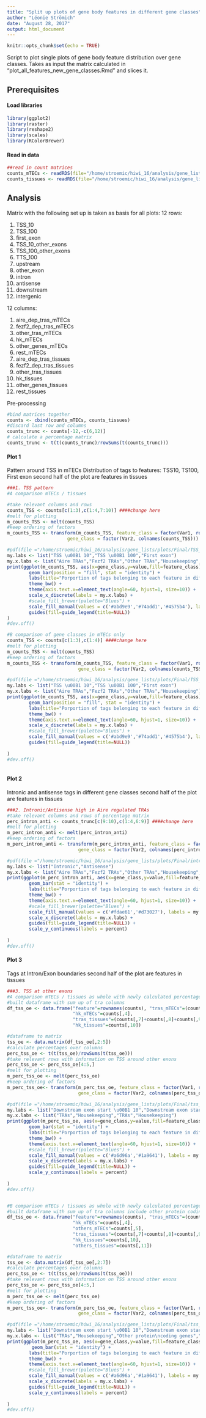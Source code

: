 ```yaml
---
title: "Split up plots of gene body features in different gene classes"
author: "Léonie Strömich"
date: "August 28, 2017"
output: html_document
---
```


```r
knitr::opts_chunk$set(echo = TRUE)
```

Script to plot single plots of gene body feature distribution over gene classes. 
Takes as input the matrix calculated in "plot_all_features_new_gene_classes.Rmd" and slices it. 


## Prerequisites
#### Load libraries

```r
library(ggplot2)
library(raster)
library(reshape2)
library(scales)
library(RColorBrewer)
```

#### Read in data 

```r

##read in count matrices
counts_mTECs <- readRDS(file="/home/stroemic/hiwi_16/analysis/gene_lists/new_classes_tss_oe_tra_san_aire_san_counts_mTECs_matrix_human_filt.rds")
counts_tissues <- readRDS(file="/home/stroemic/hiwi_16/analysis/gene_lists/new_classes_tss_oe_tra_san_aire_san_counts_tissues_matrix_human_filt.rds")


```

## Analysis


Matrix with the following set up is taken as basis for all plots:
12 rows:

1. TSS_10
2. TSS_100
3. first_exon
4. TSS_10_other_exons
5. TSS_100_other_exons
6. TTS_100
7. upstream
8. other_exon
9. intron
10. antisense
11. downstream
12. intergenic

12 columns:

1. aire_dep_tras_mTECs
2. fezf2_dep_tras_mTECs
3. other_tras_mTECs
4. hk_mTECs
5. other_genes_mTECs
6. rest_mTECs
7. aire_dep_tras_tissues
8. fezf2_dep_tras_tissues
9. other_tras_tissues
10. hk_tissues
11. other_genes_tissues
12. rest_tissues

Pre-processing
```r

#bind matrices together
counts <- cbind(counts_mTECs, counts_tissues)
#discard last row and columns
counts_trunc <- counts[-12,-c(6,12)]
# calculate a percentage matrix
counts_trunc <- t(t(counts_trunc)/rowSums(t(counts_trunc)))

```


#### Plot 1 
Pattern around TSS in mTECs
Distribution of tags to features: TSS10, TS100, First exon
second half of the plot are features in tissues

```r
###1. TSS pattern 
#A comparison mTECs / tissues

#take relevant columns and rows 
counts_TSS <- counts[c(1:3),c(1:4,7:10)] ####change here
#melt for plotting
m_counts_TSS <- melt(counts_TSS)
#keep ordering of factors
m_counts_TSS <- transform(m_counts_TSS, feature_class = factor(Var1, rownames(counts_TSS)),
                      gene_class = factor(Var2, colnames(counts_TSS)))

#pdf(file ="/home/stroemic/hiwi_16/analysis/gene_lists/plots/Final/TSS_patterns_mTECs_vs_tissues_final.pdf")
my.labs <- list("TSS \u00B1 10","TSS \u00B1 100","First exon")
my.x.labs <- list("Aire TRAs","Fezf2 TRAs","Other TRAs","Housekeeping","Aire TRAs","Fezf2 TRAs","Other TRAs","Housekeeping")
print(ggplot(m_counts_TSS, aes(x=gene_class,y=value,fill=feature_class)) + 
        geom_bar(position = "fill", stat = "identity") +
        labs(title="Porportion of tags belonging to each feature in different gene sets", x ="", y ="Proportion") +
        theme_bw() +
        theme(axis.text.x=element_text(angle=60, hjust=1, size=10)) +
        scale_x_discrete(labels = my.x.labs) +
        #scale_fill_brewer(palette="Blues") +
        scale_fill_manual(values = c('#abd9e9','#74add1','#4575b4'), labels = my.labs) +
        guides(fill=guide_legend(title=NULL))
)
#dev.off()

#B comparison of gene classes in mTECs only
counts_TSS <- counts[c(1:3),c(1:4)] ####change here
#melt for plotting
m_counts_TSS <- melt(counts_TSS)
#keep ordering of factors
m_counts_TSS <- transform(m_counts_TSS, feature_class = factor(Var1, rownames(counts_TSS)),
                          gene_class = factor(Var2, colnames(counts_TSS)))

#pdf(file ="/home/stroemic/hiwi_16/analysis/gene_lists/plots/Final/TSS_patterns_mTECs_only_final.pdf")
my.labs <- list("TSS \u00B1 10","TSS \u00B1 100","First exon")
my.x.labs <- list("Aire TRAs","Fezf2 TRAs","Other TRAs","Housekeeping")
print(ggplot(m_counts_TSS, aes(x=gene_class,y=value,fill=feature_class)) + 
        geom_bar(position = "fill", stat = "identity") +
        labs(title="Porportion of tags belonging to each feature in different gene sets", x ="", y ="Proportion") +
        theme_bw() +
        theme(axis.text.x=element_text(angle=60, hjust=1, size=10)) +
        scale_x_discrete(labels = my.x.labs) +
        #scale_fill_brewer(palette="Blues") +
        scale_fill_manual(values = c('#abd9e9','#74add1','#4575b4'), labels = my.labs) +
        guides(fill=guide_legend(title=NULL))
      
)
#dev.off()



```
#### Plot 2
Intronic and antisense tags in different gene classes
second half of the plot are features in tissues

```r
###2. Intronic/Antisense high in Aire regulated TRAs
#take relevant columns and rows of percentage matrix
perc_intron_anti <- counts_trunc[c(9:10),c(1:4,6:9)] ####change here
#melt for plotting
m_perc_intron_anti <- melt(perc_intron_anti)
#keep ordering of factors
m_perc_intron_anti <- transform(m_perc_intron_anti, feature_class = factor(Var1, rownames(perc_intron_anti)),
                          gene_class = factor(Var2, colnames(perc_intron_anti)))

#pdf(file ="/home/stroemic/hiwi_16/analysis/gene_lists/plots/Final/intronic_antisense_mTECs_tissues_final.pdf")
my.labs <- list("Intronic","Antisense")
my.x.labs <- list("Aire TRAs","Fezf2 TRAs","Other TRAs","Housekeeping","Aire TRAs","Fezf2 TRAs","Other TRAs","Housekeeping")
print(ggplot(m_perc_intron_anti, aes(x=gene_class,y=value,fill=feature_class)) + 
        geom_bar(stat = "identity") +
        labs(title="Porportion of tags belonging to each feature in different gene sets", x ="", y ="Proportion") +
        theme_bw() +
        theme(axis.text.x=element_text(angle=60, hjust=1, size=10)) +
        #scale_fill_brewer(palette="Blues") +
        scale_fill_manual(values = c('#fdae61','#d73027'), labels = my.labs) +
        scale_x_discrete(labels = my.x.labs) +
        guides(fill=guide_legend(title=NULL)) +
        scale_y_continuous(labels = percent)
      
)
#dev.off()

```

#### Plot 3 
Tags at Intron/Exon boundaries
second half of the plot are features in tissues


```r
###3. TSS at other exons 
#A comparison mTECs / tissues as whole with newly calculated percentages --> real data 
#built dataframe with sum up of tra columns
df_tss_oe <- data.frame("feature"=rownames(counts), "tras_mTECs"=(counts[,1]+counts[,2]+counts[,3]),
                        "hk_mTECs"=counts[,4],
                        "tras_tissues"=(counts[,7]+counts[,8]+counts[,9]),
                        "hk_tissues"=counts[,10])

#dataframe to matrix
tss_oe <- data.matrix(df_tss_oe[,2:5])
#calculate percentages over columns
perc_tss_oe <- t(t(tss_oe)/rowSums(t(tss_oe)))
#take relevant rows with information on TSS around other exons
perc_tss_oe <- perc_tss_oe[4:5,]
#melt for plotting
m_perc_tss_oe <- melt(perc_tss_oe)
#keep ordering of factors
m_perc_tss_oe<- transform(m_perc_tss_oe, feature_class = factor(Var1, rownames(perc_tss_oe)),
                          gene_class = factor(Var2, colnames(perc_tss_oe)))

#pdf(file ="/home/stroemic/hiwi_16/analysis/gene_lists/plots/Final/tss_oe_mTECs_tissues_final.pdf")
my.labs <- list("Downstream exon start \u00B1 10","Downstream exon start \u00B1 100")
my.x.labs <- list("TRAs","Housekeeping","TRAs","Housekeeping")
print(ggplot(m_perc_tss_oe, aes(x=gene_class,y=value,fill=feature_class)) + 
        geom_bar(stat = "identity") +
        labs(title="Porportion of tags belonging to each feature in different gene sets", x ="", y ="Proportion") +
        theme_bw() +
        theme(axis.text.x=element_text(angle=60, hjust=1, size=10)) +
        #scale_fill_brewer(palette="Blues") +
        scale_fill_manual(values = c('#a6d96a','#1a9641'), labels = my.labs) +
        scale_x_discrete(labels = my.x.labs) +
        guides(fill=guide_legend(title=NULL)) +
        scale_y_continuous(labels = percent)
      
)
#dev.off()


#B comparison mTECs / tissues as whole with newly calculated percentages --> real data with protein coding
#built dataframe with sum up of tra columns include other protein coding genes
df_tss_oe <- data.frame("feature"=rownames(counts), "tras_mTECs"=(counts[,1]+counts[,2]+counts[,3]),
                        "hk_mTECs"=counts[,4], 
                        "others_mTECs"=counts[,5],
                        "tras_tissues"=(counts[,7]+counts[,8]+counts[,9]),
                        "hk_tissues"=counts[,10],
                        "others_tissues"=counts[,11])

#dataframe to matrix
tss_oe <- data.matrix(df_tss_oe[,2:7])
#calculate percentages over columns
perc_tss_oe <- t(t(tss_oe)/rowSums(t(tss_oe)))
#take relevant rows with information on TSS around other exons
perc_tss_oe <- perc_tss_oe[4:5,]
#melt for plotting
m_perc_tss_oe <- melt(perc_tss_oe)
#keep ordering of factors
m_perc_tss_oe<- transform(m_perc_tss_oe, feature_class = factor(Var1, rownames(perc_tss_oe)),
                          gene_class = factor(Var2, colnames(perc_tss_oe)))

#pdf(file ="/home/stroemic/hiwi_16/analysis/gene_lists/plots/Final/tss_oe_mTECs_tissues_final_protein_coding_genes.pdf")
my.labs <- list("Downstream exon start \u00B1 10","Downstream exon start \u00B1 100")
my.x.labs <- list("TRAs","Housekeeping","Other protein\ncoding genes","TRAs","Housekeeping","Other protein\ncoding genes")
print(ggplot(m_perc_tss_oe, aes(x=gene_class,y=value,fill=feature_class)) + 
         geom_bar(stat = "identity") +
        labs(title="Porportion of tags belonging to each feature in different gene sets", x ="", y ="Proportion") +
        theme_bw() +
        theme(axis.text.x=element_text(angle=60, hjust=1, size=10)) +
        #scale_fill_brewer(palette="Blues") +
        scale_fill_manual(values = c('#a6d96a','#1a9641'), labels = my.labs) +
        scale_x_discrete(labels = my.x.labs) +
        guides(fill=guide_legend(title=NULL)) +
        scale_y_continuous(labels = percent)
      
)
#dev.off()

```
